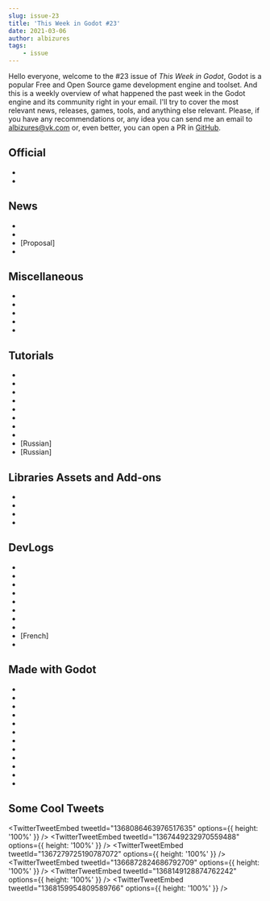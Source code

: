 ```yaml
---
slug: issue-23
title: 'This Week in Godot #23'
date: 2021-03-06
author: albizures
tags:
	- issue
---
```



Hello everyone, welcome to the #23 issue of _This Week in Godot_, Godot is a popular Free and Open Source game development engine and toolset. And this is a weekly overview of what happened the past week in the Godot engine and its community right in your email. I'll try to cover the most relevant news, releases, games, tools, and anything else relevant. Please, if you have any recommendations or, any idea you can send me an email to albizures@vk.com or, even better, you can open a PR in [GitHub](https://github.com/albizures/ThisWeekInGodot).

## Official

- <PostLink
  	label="Godot Showcase - Primal Light developer interview"
  	link="https://godotengine.org/article/godot-showcase-fat-gem-primal-light"
  />
- <PostLink
  	label="Joan Fons is hired to work on Godot's rendering"
  	link="https://godotengine.org/article/joan-fons-hired-work-godot-rendering"
  />

## News

- <PostLink
  	label="Improve the editor HTML template"
  	link="https://github.com/godotengine/godot/pull/46400"
  />
- <PostLink
  	label="Deploy exported HTML5 demos to GitHub Pages"
  	link="https://github.com/godotengine/godot-demo-projects/pull/582"
  />
- [Proposal] <PostLink
  	label="Create a Swarm/Mob/Flock/etc system for managing large amounts of entities"
  	link="https://github.com/godotengine/godot-proposals/issues/2380"
  />
- <PostLink
  	label="Tesla is Looking for Developers with Experience with Godot"
  	link="https://www.tesla.com/careers/search/job/software-engineerenergymobilewebui-72387"
  />

## Miscellaneous

- <PostLink
  	type="article"
  	label="Godotes #8 - Youtubers"
  	link="https://godotes.com/issues/godotes-8/"
  />
- <PostLink
  	type="youtube"
  	label="Godot's two vital yet underused learning tools"
  	link="https://www.youtube.com/watch?v=yHghOj1TcDQ"
  />
- <PostLink
  	type="youtube"
  	label="Zelda's Got Some SERIOUS Competition - gotm.io Top 5 Weekly Games #13"
  	link="https://www.youtube.com/watch?v=35P-Y6iuavk"
  />
- <PostLink
  	type="youtube"
  	label="Godot Engine At... Tesla?!?!?"
  	link="https://www.youtube.com/watch?v=TgZDO6bpvDI"
  />
- <PostLink
  	type="article"
  	label="Gotm.io: Winter Review 2021"
  	link="https://gotm.io/news/winter-review-2021/"
  />

## Tutorials

- <PostLink
  	type="youtube"
  	label="How to make an RPG in Godot"
  	link="https://www.youtube.com/watch?v=gIllVrLRDxM"
  />
- <PostLink
  	type="youtube"
  	label="Godot Tip: Following Paths (like in Tower Defense games)"
  	link="https://www.youtube.com/watch?v=_Hn1_r9rZbg"
  />
- <PostLink
  	type="youtube"
  	label="How to Procedurally Generate Caves in Godot"
  	link="https://www.youtube.com/watch?v=-5hSAN6gOHs"
  />
- <PostLink
  	type="youtube"
  	label="How To Make Player Movement In Godot"
  	link="https://youtu.be/TQCMbONLAwM"
  />
- <PostLink
  	type="youtube"
  	label="Godot black/white & tint shader"
  	link="https://www.youtube.com/watch?v=UVDbvfGD0AE"
  />
- <PostLink
  	label="Godot RTS Tutorial Episode 3: Group Pathfinding"
  	link="https://www.youtube.com/watch?v=FRvqBdXMd7Q"
  />
- <PostLink
  	type="youtube"
  	label="Laser Fragment Shader"
  	link="https://www.youtube.com/watch?v=eT9ztkG2PTU"
  />
- <PostLink
  	type="youtube"
  	label="Popup Menu in Godot in 150 SECONDS | Tap Titans Menu Style"
  	link="https://www.youtube.com/watch?v=aYs1z9Xg0MQ"
  />
- [Russian] <PostLink
  		type="youtube"
      label="Godot Engine Multiplayer / Создание 3Д игры с мультиплеером"
      link="https://www.youtube.com/watch?v=mEsGW71VOwc"
    />
- [Russian] <PostLink
  		type="youtube"
      label="Запускаем игры из Godot engine на Nintendo Switch"
      link="https://www.youtube.com/watch?v=VPRsqbfIkBs"
    />

## Libraries Assets and Add-ons

- <PostLink
  	source="https://github.com/craftablescience/GodotPuzzlemaker/"
  	label="A level designer, in Godot, for Godot and Portal 2."
  	link="https://www.youtube.com/watch?v=4JR7b_-XT2A"
  	type="youtube"
  />
- <PostLink
  	source="https://bitbucket.org/arlez80/raster-scroll-shader"
  	label="Raster Scroll Effect Shader for Godot Engine"
  	link="https://www.youtube.com/watch?v=AyBKos8TYpY"
  	type="youtube"
  />
- <PostLink
  	type="youtube"
  	source="https://github.com/samdze/godot-gameshell"
  	label="Godot export templates and instructions for the GameShell portable game console"
  	link="https://github.com/samdze/godot-gameshell"
  />
- <PostLink
  	label="Godot Logo Pack: Splash Screens & Banners"
  	link="https://zacksly.itch.io/godot-logo-pack"
  />

## DevLogs

- <PostLink
  	type="article"
  	label="DevBlog 0: ‘Myhtical’ classic Roleplaying game!"
  	link="https://www.reddit.com/r/godot/comments/lyyb5s/new_devblog_0_myhtical_classic_roleplaying_game/"
  />
- <PostLink
  	type="youtube"
  	label="Animating My Game"
  	link="https://www.youtube.com/watch?v=q9wiMjbn5eU"
  />
- <PostLink
  	type="youtube"
  	label="Cutting my map in half - Disk arena devlog#3"
  	link="https://www.youtube.com/watch?v=43-1dZPPBTQ"
  />
- <PostLink
  	type="youtube"
  	label="Making floating islands and flying creatures in Godot"
  	link="https://www.youtube.com/watch?v=9zDV25fEoSc"
  />
- <PostLink
  	type="youtube"
  	label="Dialogue Systems - Far Star Game Devlog #7"
  	link="https://www.youtube.com/watch?v=fOs6AwTC_3g"
  />
- <PostLink
  	type="youtube"
  	label="Why My Dream Game is so Hard to Make - Devlog"
  	link="https://www.youtube.com/watch?v=RAkxRyXjv1M"
  />
- <PostLink
  	type="youtube"
  	label="Creating my dream game with godot, Wijayakusuma devlog 1"
  	link="https://www.youtube.com/watch?v=bivvOXU979A"
  />
- <PostLink
  	type="youtube"
  	label="Indie Dev Path to Meditation and States Machines - Godot Devlog"
  	link="https://www.youtube.com/watch?v=cH-BHgwxad8"
  />
- [French] <PostLink
  type="youtube"
      label="Godot devlog export game"
      link="https://www.youtube.com/watch?v=lrjdnyoBd2E"
    />
- <PostLink
  	type="youtube"
  	label="2D Monster Hunter! Can It Work? Devlog #1"
  	link="https://www.youtube.com/watch?v=TXE7L4JZogk"
  />

## Made with Godot

- <PostLink
  	label="Rocket Bots: a fast-paced wave survival FPS."
  	link="https://store.steampowered.com/app/1359160/Rocket_Bots/"
  />
- <PostLink
  	label="Flight From Storhavn: a straightforward mini Shoot 'Em Up."
  	link="https://depascifi.itch.io/flight-from-storhavn"
  />
- <PostLink
  	label="Alice in the Maze"
  	link="https://dunkelgrau.itch.io/alice-in-the-maze"
  />
- <PostLink
  	label="Boxoku: match box colors to clear the stage"
  	link="https://solorobo.itch.io/boxoku"
  />
- <PostLink
  	label="The Lost King of Avallon"
  	link="https://drmoriarty.itch.io/the-lost-king-of-avallon"
  />
- <PostLink
  	label="One Minute Max"
  	link="https://serenadenault.itch.io/one-minute-max"
  />
- <PostLink
  	label="Notebook Game: a satisfying platformer"
  	link="https://dataoverflow.itch.io/notebook-game"
  />
- <PostLink
  	label="Failing but Gaining: an action top-down roguelite game"
  	link="https://ivess.itch.io/failing-but-gaining"
  />
- <PostLink
  	label="Respawn Loop: a Puzzle-Platformer"
  	link="https://bricksandpieces.itch.io/respawn-loop"
  />
- <PostLink
  	isMobile
  	label="NovRunner: a sci-fi themed endless runner"
  	link="https://play.google.com/store/apps/details?id=com.novemberdev.novrunner"
  />
- <PostLink
  	isMobile
  	label="Ludo Classic: a free offline multiplayer board game"
  	link="https://play.google.com/store/apps/details?id=com.shahediqbal.ludo"
  />
- <PostLink
  	label="Nanocorp"
  	link="https://store.steampowered.com/app/1559910/Nanocorp/"
  />

## Some Cool Tweets

<TwitterTweetEmbed
	tweetId="1368086463976517635"
	options={{ height: '100%' }}
/>
<TwitterTweetEmbed
	tweetId="1367449232970559488"
	options={{ height: '100%' }}
/>
<TwitterTweetEmbed
	tweetId="1367279725190787072"
	options={{ height: '100%' }}
/>
<TwitterTweetEmbed
	tweetId="1366872824686792709"
	options={{ height: '100%' }}
/>
<TwitterTweetEmbed
	tweetId="1368149128874762242"
	options={{ height: '100%' }}
/>
<TwitterTweetEmbed
	tweetId="1368159954809589766"
	options={{ height: '100%' }}
/>
